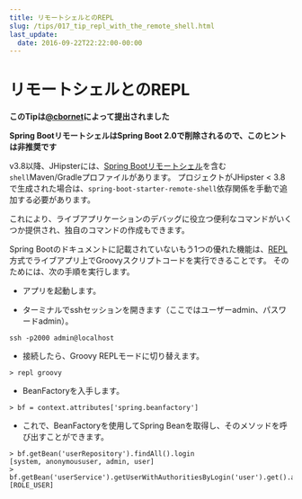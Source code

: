 ```yaml
---
title: リモートシェルとのREPL
slug: /tips/017_tip_repl_with_the_remote_shell.html
last_update:
  date: 2016-09-22T22:22:00-00:00
---
```


# リモートシェルとのREPL

__このTipは[@cbornet](https://github.com/cbornet)によって提出されました__

**Spring BootリモートシェルはSpring Boot 2.0で削除されるので、このヒントは非推奨です**

v3.8以降、JHipsterには、[Spring Bootリモートシェル](http://docs.spring.io/spring-boot/docs/current/reference/html/production-ready-remote-shell.html)を含む`shell`Maven/Gradleプロファイルがあります。
プロジェクトがJHipster < 3.8で生成された場合は、`spring-boot-starter-remote-shell`依存関係を手動で追加する必要があります。

これにより、ライブアプリケーションのデバッグに役立つ便利なコマンドがいくつか提供され、独自のコマンドの作成もできます。

Spring Bootのドキュメントに記載されていないもう1つの優れた機能は、[REPL](https://en.wikipedia.org/wiki/Read%E2%80%93eval%E2%80%93print_loop)方式でライブアプリ上でGroovyスクリプトコードを実行できることです。
そのためには、次の手順を実行します。

  * アプリを起動します。

  * ターミナルでsshセッションを開きます（ここではユーザーadmin、パスワードadmin）。

```shell
ssh -p2000 admin@localhost
```

  * 接続したら、Groovy REPLモードに切り替えます。

```shell
> repl groovy
```

  * BeanFactoryを入手します。

```shell
> bf = context.attributes['spring.beanfactory']
```

  * これで、BeanFactoryを使用してSpring Beanを取得し、そのメソッドを呼び出すことができます。

```shell
> bf.getBean('userRepository').findAll().login
[system, anonymoususer, admin, user]
> bf.getBean('userService').getUserWithAuthoritiesByLogin('user').get().authorities.name
[ROLE_USER]
```
